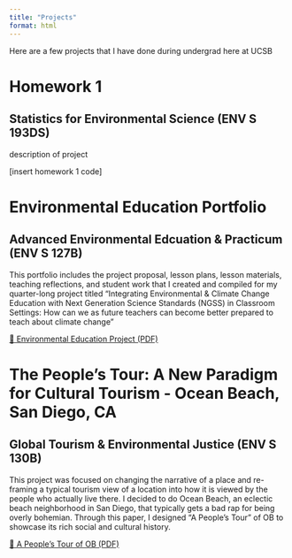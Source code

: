 ```yaml
---
title: "Projects"
format: html
---
```


Here are a few projects that I have done during undergrad here at UCSB

# Homework 1

## Statistics for Environmental Science (ENV S 193DS)

description of project

\[insert homework 1 code\]

# Environmental Education Portfolio

## Advanced Environmental Edcuation & Practicum (ENV S 127B)

This portfolio includes the project proposal, lesson plans, lesson materials, teaching reflections, and student work that I created and compiled for my quarter-long project titled “Integrating Environmental & Climate Change Education with Next Generation Science Standards (NGSS) in Classroom Settings: How can we as future teachers can become better prepared to teach about climate change”

[🌸 Environmental Education Project (PDF)](projects_files/EE_portfolio.pdf){target="_blank"}

# The People’s Tour: A New Paradigm for Cultural Tourism - Ocean Beach, San Diego, CA

## Global Tourism & Environmental Justice (ENV S 130B)

This project was focused on changing the narrative of a place and re-framing a typical tourism view of a location into how it is viewed by the people who actually live there. I decided to do Ocean Beach, an eclectic beach neighborhood in San Diego, that typically gets a bad rap for being overly bohemian. Through this paper, I designed "A People's Tour" of OB to showcase its rich social and cultural history.

[🌸 A People's Tour of OB (PDF)](projects_files/130b_paper.pdf){target="_blank"}
